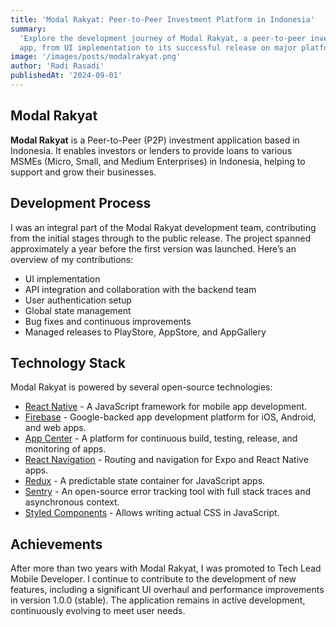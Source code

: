 ```yaml
---
title: 'Modal Rakyat: Peer-to-Peer Investment Platform in Indonesia'
summary:
  'Explore the development journey of Modal Rakyat, a peer-to-peer investment
  app, from UI implementation to its successful release on major platforms.'
image: '/images/posts/modalrakyat.png'
author: 'Radi Rasadi'
publishedAt: '2024-09-01'
---
```


## Modal Rakyat

**Modal Rakyat** is a Peer-to-Peer (P2P) investment application based in
Indonesia. It enables investors or lenders to provide loans to various MSMEs
(Micro, Small, and Medium Enterprises) in Indonesia, helping to support and grow
their businesses.

## Development Process

I was an integral part of the Modal Rakyat development team, contributing from
the initial stages through to the public release. The project spanned
approximately a year before the first version was launched. Here’s an overview
of my contributions:

- UI implementation
- API integration and collaboration with the backend team
- User authentication setup
- Global state management
- Bug fixes and continuous improvements
- Managed releases to PlayStore, AppStore, and AppGallery

## Technology Stack

Modal Rakyat is powered by several open-source technologies:

- [React Native](https://facebook.github.io/react-native/) - A JavaScript
  framework for mobile app development.
- [Firebase](https://firebase.google.com) - Google-backed app development
  platform for iOS, Android, and web apps.
- [App Center](https://appcenter.ms) - A platform for continuous build, testing,
  release, and monitoring of apps.
- [React Navigation](https://reactnavigation.org/) - Routing and navigation for
  Expo and React Native apps.
- [Redux](https://redux.js.org/) - A predictable state container for JavaScript
  apps.
- [Sentry](https://sentry.io/welcome/) - An open-source error tracking tool with
  full stack traces and asynchronous context.
- [Styled Components](https://www.styled-components.com/) - Allows writing
  actual CSS in JavaScript.

## Achievements

After more than two years with Modal Rakyat, I was promoted to Tech Lead Mobile
Developer. I continue to contribute to the development of new features,
including a significant UI overhaul and performance improvements in version
1.0.0 (stable). The application remains in active development, continuously
evolving to meet user needs.
